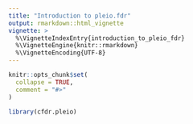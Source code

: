 ```yaml
---
title: "Introduction to pleio.fdr"
output: rmarkdown::html_vignette
vignette: >
  %\VignetteIndexEntry{introduction_to_pleio_fdr}
  %\VignetteEngine{knitr::rmarkdown}
  %\VignetteEncoding{UTF-8}
---
```


```r
knitr::opts_chunk$set(
  collapse = TRUE,
  comment = "#>"
)
```

```r
library(cfdr.pleio)
```
